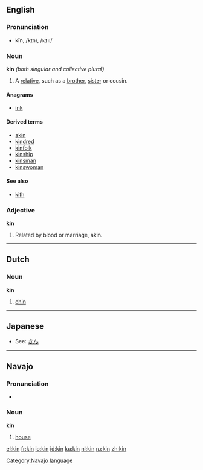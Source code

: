 ==English==

===Pronunciation===
*kĭn, /kɪn/, /<tt>kIn</tt>/

===Noun===
'''kin''' ''(both singular and collective plural)''

# A [[relative]], such as a [[brother]], [[sister]] or cousin.

====Anagrams====
*[[ink]]

====Derived terms====
*[[akin]]
*[[kindred]]
*[[kinfolk]]
*[[kinship]]
*[[kinsman]]
*[[kinswoman]]

==== See also ====
*[[kith]]

===Adjective===
'''kin'''
# Related by blood or marriage, akin.

----

==Dutch==
===Noun===
'''kin'''

# [[chin]]


----
==Japanese==
*See: [[きん]]


----
==Navajo==
===Pronunciation===
*{{IPA|[kʰɪn]}}

===Noun===
'''kin'''

#[[house]]

[[Category:Navajo language]]

[[el:kin]]
[[fr:kin]]
[[io:kin]]
[[id:kin]]
[[ku:kin]]
[[nl:kin]]
[[ru:kin]]
[[zh:kin]]